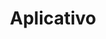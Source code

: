 ---
title: "Aplicativo"
description: "Neste guia, você vai aprender como adicionar o aplicativo da Rexie no seu celular."
icon: "download"
---